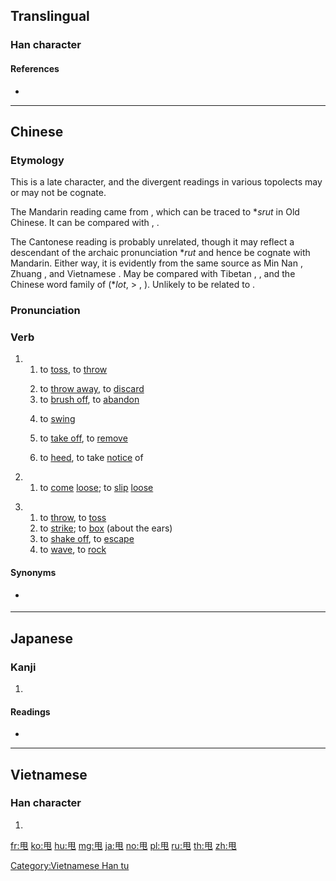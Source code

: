 {{character info/new}}
==Translingual==

===Han character===
{{Han char|rn=101|rad=用|as=00|sn=5|four=77212|canj=BQU}}

====References====
* {{Han ref|kx=0755.251|dkj=21704|dj=1166.020|hdz=10099.020|uh=7529|ud=29993|bh=A5CF|bd=42447}}

----

==Chinese==
{{zh-forms}}

===Etymology===
This is a late character, and the divergent readings in various topolects may or may not be cognate.

The Mandarin reading came from {{zh-l|摔|to fling, to throw, to fall down}}, which can be traced to *''srut'' in Old Chinese. It can be compared with {{cog|bo|རུད||slip, that which has slipped down, falling mass, landslides}}, {{m|bo|རུད་རུད་པོ||loosened, disintegrated, rough}}.

The Cantonese reading is probably unrelated, though it may reflect a descendant of the archaic pronunciation *''rut'' and hence be cognate with Mandarin. Either way, it is evidently from the same source as Min Nan {{zh-l|甪|tr=lut|to come off, to slip loose}}, Zhuang {{m|za|lot||to come loose and drop off (due to loose tying)}}, and Vietnamese {{m|vi|lột||to peel, to strip off}}. May be compared with Tibetan {{m|bo|ལོད་པོ||relaxed, careless}}, {{m|bo|ལྷོད་པོ||relaxed, loose, lax}}, and the Chinese word family of {{zh-l|*兌}} (*''lot'', > {{zh-l|*脫|to come off}}, {{zh-l|*蛻|exuviae}}). Unlikely to be related to {{zh-l|落|to fall, to drop off}}.

===Pronunciation===
{{zh-pron
|m=shuǎi
|m-s=suai3
|c=lat1
|mn=qz,xm,zz:hiù
|mn_note=hiù - 𫝺 is used in Taiwan
|w=2hue
|ma=
|cat=v
}}

===Verb===
{{zh-verb}}

# {{lb|zh|Mandarin}}
## to [[toss]], to [[throw]]
##: {{zh-x|把 石子 甩 出去|'''throw''' the stone away}}
## to [[throw away]], to [[discard]]
## to [[brush off]], to [[abandon]]
##: {{zh-x|他 被 女友 甩 了。|He was '''dumped''' by his girlfriend.}}
## to [[swing]]
## {{lb|zh|dialectal}} to [[take off]], to [[remove]]
## {{lb|zh|dialectal}} to [[heed]], to take [[notice]] of
# {{lb|zh|Cantonese}}
## to [[come]] [[loose]]; to [[slip]] [[loose]]
##: {{zh-x|佢 條 鞋帶 甩 咗。|His shoelace came untied.|C}}
# {{lb|zh|Wu}}
## to [[throw]], to [[toss]]
## to [[strike]]; to [[box]] (about the ears)
## to [[shake off]], to [[escape]]
## to [[wave]], to [[rock]]

====Synonyms====
* {{qualifier|Min}} {{zh-l|𫝺|hiù|to toss}}
----

==Japanese==

===Kanji===
{{ja-kanji|grade=|rs=用00}}

# {{defn|lang=ja|sort=用00}}

====Readings====
* {{ja-readings|on=[[しゅつ]] (shutsu)|kun=|nanori=}}

----

==Vietnamese==

===Han character===
{{vi-readings|rs=用00|hanviet=[[soải]], [[suý]]}}

# {{defn|lang=vi|sort=用00}}

[[Category:Vietnamese Han tu]]

[[fr:甩]]
[[ko:甩]]
[[hu:甩]]
[[mg:甩]]
[[ja:甩]]
[[no:甩]]
[[pl:甩]]
[[ru:甩]]
[[th:甩]]
[[zh:甩]]